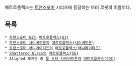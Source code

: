 메트로플렉스는 [[트랜스포머]] 시리즈에 등장하는 여러 로봇의 이름이다.

== 목록 ==
 * [[트랜스포머 G1]]의 [[메트로플렉스(G1)]]
 * [[트랜스포머 사이버트론]]의 [[메트로플렉스(사이버트론)]]
 * [[트랜스포머 애니메이티드]]의 [[메트로플렉스(애니메이티드)]]
 * [[Shattered Glass]]의 [[메트로플렉스(SG)]]
 * Aligned 세계관 중 [[폴 오브 사이버트론]]의 [[메트로플렉스(FOC)]]
